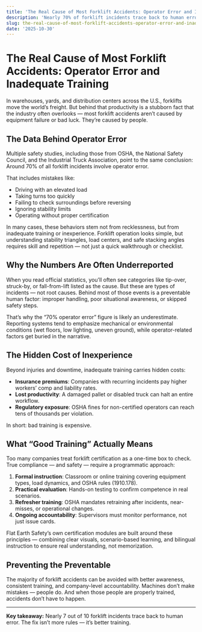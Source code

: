```yaml
---
title: 'The Real Cause of Most Forklift Accidents: Operator Error and Inadequate Training'
description: 'Nearly 70% of forklift incidents trace back to human error. Here’s the data, why it’s underreported, and how better training prevents accidents.'
slug: the-real-cause-of-most-forklift-accidents-operator-error-and-inadequate-training
date: '2025-10-30'
---
```


# The Real Cause of Most Forklift Accidents: Operator Error and Inadequate Training

In warehouses, yards, and distribution centers across the U.S., forklifts move the world’s freight. But behind that productivity is a stubborn fact that the industry often overlooks — most forklift accidents aren’t caused by equipment failure or bad luck. They’re caused by people.

## The Data Behind Operator Error

Multiple safety studies, including those from OSHA, the National Safety Council, and the Industrial Truck Association, point to the same conclusion: Around 70% of all forklift incidents involve operator error.

That includes mistakes like:

- Driving with an elevated load
- Taking turns too quickly
- Failing to check surroundings before reversing
- Ignoring stability limits
- Operating without proper certification

In many cases, these behaviors stem not from recklessness, but from inadequate training or inexperience. Forklift operation looks simple, but understanding stability triangles, load centers, and safe stacking angles requires skill and repetition — not just a quick walkthrough or checklist.

## Why the Numbers Are Often Underreported

When you read official statistics, you’ll often see categories like tip-over, struck-by, or fall-from-lift listed as the cause. But these are types of incidents — not root causes. Behind most of those events is a preventable human factor: improper handling, poor situational awareness, or skipped safety steps.

That’s why the “70% operator error” figure is likely an underestimate. Reporting systems tend to emphasize mechanical or environmental conditions (wet floors, low lighting, uneven ground), while operator-related factors get buried in the narrative.

## The Hidden Cost of Inexperience

Beyond injuries and downtime, inadequate training carries hidden costs:

- **Insurance premiums**: Companies with recurring incidents pay higher workers’ comp and liability rates.
- **Lost productivity**: A damaged pallet or disabled truck can halt an entire workflow.
- **Regulatory exposure**: OSHA fines for non-certified operators can reach tens of thousands per violation.

In short: bad training is expensive.

## What “Good Training” Actually Means

Too many companies treat forklift certification as a one-time box to check. True compliance — and safety — require a programmatic approach:

1. **Formal instruction**: Classroom or online training covering equipment types, load dynamics, and OSHA rules (1910.178).
2. **Practical evaluation**: Hands-on testing to confirm competence in real scenarios.
3. **Refresher training**: OSHA mandates retraining after incidents, near-misses, or operational changes.
4. **Ongoing accountability**: Supervisors must monitor performance, not just issue cards.

Flat Earth Safety’s own certification modules are built around these principles — combining clear visuals, scenario-based learning, and bilingual instruction to ensure real understanding, not memorization.

## Preventing the Preventable

The majority of forklift accidents can be avoided with better awareness, consistent training, and company-level accountability. Machines don’t make mistakes — people do. And when those people are properly trained, accidents don’t have to happen.

---

**Key takeaway:** Nearly 7 out of 10 forklift incidents trace back to human error. The fix isn’t more rules — it’s better training.


